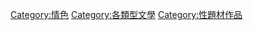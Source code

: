 {{Catnav|頁面分類|各種主題的頁面分類|類型|藝術類型|文學類型}}
{{Catnav|頁面分類|人类社会|社会科学|性學|性文化}}
{{Catnav|頁面分類|人类社会|生活|文化|文学|文學類型}}
{{Catnav|頁面分類|人类社会|文化|艺术|文学文學類型}}
{{Catnav|頁面分類|人类社会|文化|文学|文學類型}}
{{Catnav|頁面分類|人文學科|艺术|文学|文學類型}}
{{Catnav|頁面分類|人文學科|文学|文學類型}}

{{catmore}}
{{Commonscat|Erotic literature}}

[[Category:情色|Category:情色]]
[[Category:各類型文學|Category:各類型文學]]
[[Category:性題材作品|Category:性題材作品]]